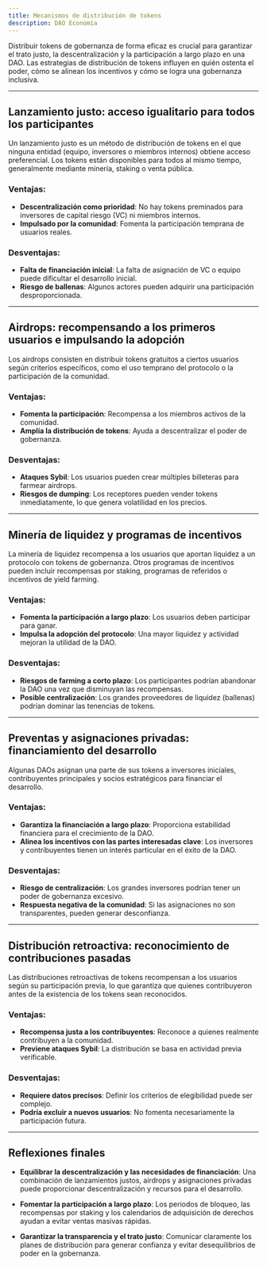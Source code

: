 ```yaml
---
title: Mecanismos de distribución de tokens
description: DAO Economía
---
```


Distribuir tokens de gobernanza de forma eficaz es crucial para garantizar el trato justo, la descentralización y la participación a largo plazo en una DAO. Las estrategias de distribución de tokens influyen en quién ostenta el poder, cómo se alinean los incentivos y cómo se logra una gobernanza inclusiva.

---

## Lanzamiento justo: acceso igualitario para todos los participantes

Un lanzamiento justo es un método de distribución de tokens en el que ninguna entidad (equipo, inversores o miembros internos) obtiene acceso preferencial. Los tokens están disponibles para todos al mismo tiempo, generalmente mediante minería, staking o venta pública.

### Ventajas:
- **Descentralización como prioridad**: No hay tokens preminados para inversores de capital riesgo (VC) ni miembros internos.
- **Impulsado por la comunidad**: Fomenta la participación temprana de usuarios reales.

### Desventajas:
- **Falta de financiación inicial**: La falta de asignación de VC o equipo puede dificultar el desarrollo inicial.
- **Riesgo de ballenas**: Algunos actores pueden adquirir una participación desproporcionada.

---

## Airdrops: recompensando a los primeros usuarios e impulsando la adopción

Los airdrops consisten en distribuir tokens gratuitos a ciertos usuarios según criterios específicos, como el uso temprano del protocolo o la participación de la comunidad.

### Ventajas:
- **Fomenta la participación**: Recompensa a los miembros activos de la comunidad.
- **Amplía la distribución de tokens**: Ayuda a descentralizar el poder de gobernanza.

### Desventajas:
- **Ataques Sybil**: Los usuarios pueden crear múltiples billeteras para farmear airdrops.
- **Riesgos de dumping**: Los receptores pueden vender tokens inmediatamente, lo que genera volatilidad en los precios.

---

## Minería de liquidez y programas de incentivos

La minería de liquidez recompensa a los usuarios que aportan liquidez a un protocolo con tokens de gobernanza. Otros programas de incentivos pueden incluir recompensas por staking, programas de referidos o incentivos de yield farming.

### Ventajas:
- **Fomenta la participación a largo plazo**: Los usuarios deben participar para ganar. 
- **Impulsa la adopción del protocolo**: Una mayor liquidez y actividad mejoran la utilidad de la DAO.

### Desventajas:
- **Riesgos de farming a corto plazo**: Los participantes podrían abandonar la DAO una vez que disminuyan las recompensas.
- **Posible centralización**: Los grandes proveedores de liquidez (ballenas) podrían dominar las tenencias de tokens.

---

## Preventas y asignaciones privadas: financiamiento del desarrollo

Algunas DAOs asignan una parte de sus tokens a inversores iniciales, contribuyentes principales y socios estratégicos para financiar el desarrollo.

### Ventajas:
- **Garantiza la financiación a largo plazo**: Proporciona estabilidad financiera para el crecimiento de la DAO.
- **Alinea los incentivos con las partes interesadas clave**: Los inversores y contribuyentes tienen un interés particular en el éxito de la DAO.

### Desventajas:
- **Riesgo de centralización**: Los grandes inversores podrían tener un poder de gobernanza excesivo. 
- **Respuesta negativa de la comunidad**: Si las asignaciones no son transparentes, pueden generar desconfianza.

---

## Distribución retroactiva: reconocimiento de contribuciones pasadas

Las distribuciones retroactivas de tokens recompensan a los usuarios según su participación previa, lo que garantiza que quienes contribuyeron antes de la existencia de los tokens sean reconocidos.

### Ventajas:
- **Recompensa justa a los contribuyentes**: Reconoce a quienes realmente contribuyen a la comunidad.
- **Previene ataques Sybil**: La distribución se basa en actividad previa verificable.

### Desventajas:
- **Requiere datos precisos**: Definir los criterios de elegibilidad puede ser complejo.
- **Podría excluir a nuevos usuarios**: No fomenta necesariamente la participación futura.

---

## Reflexiones finales

- **Equilibrar la descentralización y las necesidades de financiación**: Una combinación de lanzamientos justos, airdrops y asignaciones privadas puede proporcionar descentralización y recursos para el desarrollo.

- **Fomentar la participación a largo plazo**: Los periodos de bloqueo, las recompensas por staking y los calendarios de adquisición de derechos ayudan a evitar ventas masivas rápidas.

- **Garantizar la transparencia y el trato justo**: Comunicar claramente los planes de distribución para generar confianza y evitar desequilibrios de poder en la gobernanza.
